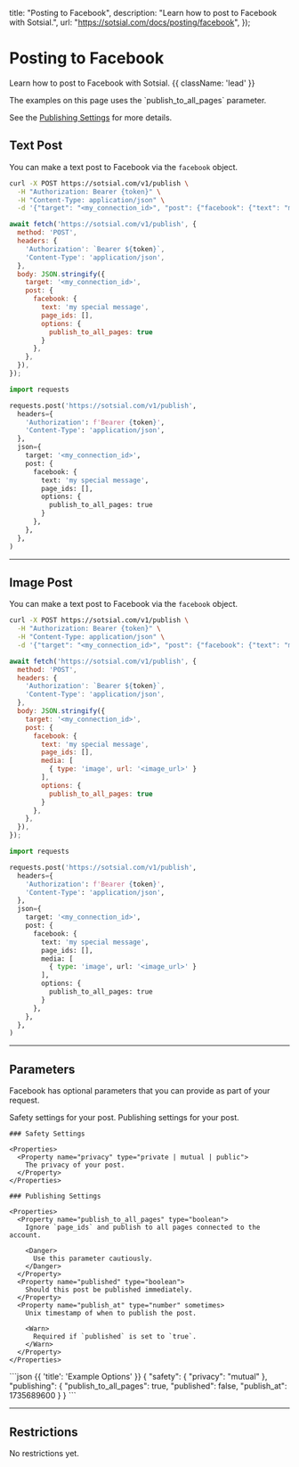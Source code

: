 
  title: "Posting to Facebook",
  description:
    "Learn how to post to Facebook with Sotsial.",
  url: "https://sotsial.com/docs/posting/facebook",
});

# Posting to Facebook

Learn how to post to Facebook with Sotsial. {{ className: 'lead' }}

<Warn>
  The examples on this page uses the `publish_to_all_pages` parameter.

  See the [Publishing Settings](#parameters) for more details.
</Warn>

## Text Post

You can make a text post to Facebook via the `facebook` object.

<CodeGroup tag="POST" label="/v1/publish">

```bash {{ title: 'cURL' }}
curl -X POST https://sotsial.com/v1/publish \
  -H "Authorization: Bearer {token}" \
  -H "Content-Type: application/json" \
  -d '{"target": "<my_connection_id>", "post": {"facebook": {"text": "my special message", "page_ids": [], "options": {"publish_to_all_pages": true}}}}'
```

```js
await fetch('https://sotsial.com/v1/publish', {
  method: 'POST',
  headers: {
    'Authorization': `Bearer ${token}`,
    'Content-Type': 'application/json',
  },
  body: JSON.stringify({
    target: '<my_connection_id>',
    post: { 
      facebook: {
        text: 'my special message',
        page_ids: [],
        options: {
          publish_to_all_pages: true
        }
      },
    },
  }),
});
```

```python
import requests

requests.post('https://sotsial.com/v1/publish', 
  headers={
    'Authorization': f'Bearer {token}',
    'Content-Type': 'application/json',
  },
  json={
    target: '<my_connection_id>',
    post: {
      facebook: {
        text: 'my special message',
        page_ids: [],
        options: {
          publish_to_all_pages: true
        }
      },
    },
  },
)
```

</CodeGroup>

<hr />

## Image Post

You can make a text post to Facebook via the `facebook` object.

<CodeGroup tag="POST" label="/v1/publish">

```bash {{ title: 'cURL' }}
curl -X POST https://sotsial.com/v1/publish \
  -H "Authorization: Bearer {token}" \
  -H "Content-Type: application/json" \
  -d '{"target": "<my_connection_id>", "post": {"facebook": {"text": "my special message", "page_ids": [], "media": [{"type": "image", "url": "<image_url>"}], "options": {"publish_to_all_pages": true}}}}'
```

```js
await fetch('https://sotsial.com/v1/publish', {
  method: 'POST',
  headers: {
    'Authorization': `Bearer ${token}`,
    'Content-Type': 'application/json',
  },
  body: JSON.stringify({
    target: '<my_connection_id>',
    post: { 
      facebook: {
        text: 'my special message',
        page_ids: [],
        media: [
          { type: 'image', url: '<image_url>' }
        ],
        options: {
          publish_to_all_pages: true
        }
      },
    },
  }),
});
```

```python
import requests

requests.post('https://sotsial.com/v1/publish', 
  headers={
    'Authorization': f'Bearer {token}',
    'Content-Type': 'application/json',
  },
  json={
    target: '<my_connection_id>',
    post: {
      facebook: {
        text: 'my special message',
        page_ids: [],
        media: [
          { type: 'image', url: '<image_url>' }
        ],
        options: {
          publish_to_all_pages: true
        }
      },
    },
  },
)
```

</CodeGroup>

<hr />

## Parameters

Facebook has optional parameters that you can provide as part of your request.

<Row>
  <Col>
    <Properties>
      <Property name="safety">
        Safety settings for your post.
      </Property>
      <Property name="publishing">
        Publishing settings for your post.
      </Property>
    </Properties>

    ### Safety Settings

    <Properties>
      <Property name="privacy" type="private | mutual | public">
        The privacy of your post.
      </Property>
    </Properties>

    ### Publishing Settings

    <Properties>
      <Property name="publish_to_all_pages" type="boolean">
        Ignore `page_ids` and publish to all pages connected to the account.

        <Danger>
          Use this parameter cautiously.
        </Danger>
      </Property>
      <Property name="published" type="boolean">
        Should this post be published immediately.
      </Property>
      <Property name="publish_at" type="number" sometimes>
        Unix timestamp of when to publish the post.

        <Warn>
          Required if `published` is set to `true`.
        </Warn>
      </Property>
    </Properties>
  </Col>
  <Col sticky>
    ```json {{ 'title': 'Example Options' }}
    {
      "safety": {
        "privacy": "mutual"
      },
      "publishing": {
        "publish_to_all_pages": true,
        "published": false,
        "publish_at": 1735689600
      }
    }
    ```
  </Col>
</Row>

<hr />

## Restrictions

<Tip>
  No restrictions yet.
</Tip>